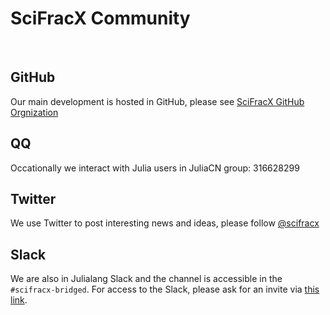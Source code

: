 # SciFracX Community

<br />

## GitHub 

Our main development is hosted in GitHub, please see [SciFracX GitHub Orgnization](https://github.com/SciFracX)

## QQ

Occationally we interact with Julia users in JuliaCN group: 316628299

## Twitter

We use Twitter to post interesting news and ideas, please follow [@scifracx](https://twitter.com/scifracx)

## Slack

We are also in Julialang Slack and the channel is accessible in the ```#scifracx-bridged```. For access to the Slack, please ask for an invite via [this link](https://julialang.org/slack/).